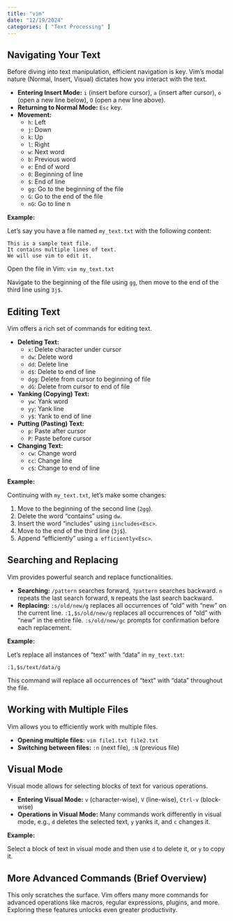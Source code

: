 ```yaml
---
title: "vim"
date: "12/19/2024"
categories: [ "Text Processing" ]
---
```

## Navigating Your Text

Before diving into text manipulation, efficient navigation is key.  Vim's modal nature (Normal, Insert, Visual) dictates how you interact with the text.

* **Entering Insert Mode:** `i` (insert before cursor), `a` (insert after cursor), `o` (open a new line below), `O` (open a new line above).
* **Returning to Normal Mode:** `Esc` key.
* **Movement:**
    * `h`: Left
    * `j`: Down
    * `k`: Up
    * `l`: Right
    * `w`: Next word
    * `b`: Previous word
    * `e`: End of word
    * `0`: Beginning of line
    * `$`: End of line
    * `gg`: Go to the beginning of the file
    * `G`: Go to the end of the file
    * `nG`: Go to line n


**Example:**

Let's say you have a file named `my_text.txt` with the following content:

```
This is a sample text file.
It contains multiple lines of text.
We will use vim to edit it.
```

Open the file in Vim: `vim my_text.txt`

Navigate to the beginning of the file using `gg`, then move to the end of the third line using `3j$`.

## Editing Text

Vim offers a rich set of commands for editing text.

* **Deleting Text:**
    * `x`: Delete character under cursor
    * `dw`: Delete word
    * `dd`: Delete line
    * `d$`: Delete to end of line
    * `dgg`: Delete from cursor to beginning of file
    * `dG`: Delete from cursor to end of file


* **Yanking (Copying) Text:**
    * `yw`: Yank word
    * `yy`: Yank line
    * `y$`: Yank to end of line


* **Putting (Pasting) Text:**
    * `p`: Paste after cursor
    * `P`: Paste before cursor


* **Changing Text:**
    * `cw`: Change word
    * `cc`: Change line
    * `c$`: Change to end of line


**Example:**

Continuing with `my_text.txt`, let's make some changes:

1.  Move to the beginning of the second line (`2gg`).
2.  Delete the word "contains" using `dw`.
3.  Insert the word "includes" using `iincludes<Esc>`.
4.  Move to the end of the third line (`3j$`).
5.  Append "efficiently" using `a efficiently<Esc>`.


## Searching and Replacing

Vim provides powerful search and replace functionalities.

* **Searching:** `/pattern` searches forward, `?pattern` searches backward.  `n` repeats the last search forward, `N` repeats the last search backward.
* **Replacing:**  `:s/old/new/g` replaces all occurrences of "old" with "new" on the current line.  `:1,$s/old/new/g` replaces all occurrences of "old" with "new" in the entire file.  `:s/old/new/gc`  prompts for confirmation before each replacement.

**Example:**

Let's replace all instances of "text" with "data" in `my_text.txt`:

`:1,$s/text/data/g`

This command will replace all occurrences of "text" with "data" throughout the file.



## Working with Multiple Files

Vim allows you to efficiently work with multiple files.

* **Opening multiple files:** `vim file1.txt file2.txt`
* **Switching between files:** `:n` (next file), `:N` (previous file)


## Visual Mode

Visual mode allows for selecting blocks of text for various operations.

* **Entering Visual Mode:** `v` (character-wise), `V` (line-wise), `Ctrl-v` (block-wise)
* **Operations in Visual Mode:**  Many commands work differently in visual mode,  e.g., `d` deletes the selected text, `y` yanks it, and `c` changes it.


**Example:**

Select a block of text in visual mode and then use `d` to delete it, or `y` to copy it.




##  More Advanced Commands (Brief Overview)

This only scratches the surface. Vim offers many more commands for advanced operations like macros, regular expressions, plugins, and more.  Exploring these features unlocks even greater productivity.

